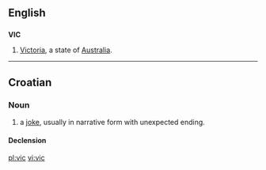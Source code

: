 ==English==
==={{abbreviation}}===
'''VIC'''
#[[Victoria]], a state of [[Australia]].
----
==Croatian==

===Noun===
{{hr-noun|g=m|vicevi}}

# a [[joke]], usually in narrative form with unexpected ending.

====Declension====
{{hr-decl-noun-a-in-p-mono}}

[[pl:vic]]
[[vi:vic]]
